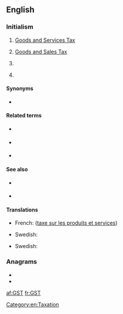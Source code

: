 ==English==

===Initialism===
{{rfc-header|Initialism}}
{{head|en|initialism}}

# {{lb|en|taxation}} [[goods and services tax|Goods and Services Tax]] {{qualifier|Australia, New Zealand, Canada}}
# {{lb|en|taxation}} [[goods and sales tax|Goods and Sales Tax]] {{qualifier|state of Victoria in Australia, formerly in Canada, was planned in Hong Kong}}
# {{lb|en|electronics}} {{abbreviation of|lang=en|Ge2Sb2Te5}} {{gloss|a compound composed of germanium, antimony, tellurium}}
# {{lb|en|electronics}} {{initialism of|lang=en|GeSbTe}} {{gloss|[[germanium-antimony-tellurium]], a class of phase change materials}}

====Synonyms====
* {{sense|taxation}} {{l|en|VAT}}

====Related terms====
{{sense|electronics}}
* {{l|en|Ge}} {{gloss|[[germanium]]}}
* {{l|en|Sn}} {{gloss|[[antimony]]}}
* {{l|en|Te}} {{gloss|[[tellurium]]}}

====See also====
* {{sense|taxation}} {{l|en|HST}}
* {{sense|electronics}} {{pedia|lang=en|GeSbTe}}

====Translations====
{{trans-top|Goods and Services Tax}}
* French: {{t+|fr|TPS}} ([[taxe sur les produits et services]])
{{trans-mid}}
* Swedish: {{t+|sv|moms}}
{{trans-bottom}}

{{trans-top|Goods and Sales Tax}}
{{trans-mid}}
* Swedish: {{t+|sv|moms}}
{{trans-bottom}}

{{checktrans-top}}
{{trans-bottom}}

===Anagrams===
* {{l|en|GTS}}
* {{l|en|Sgt}}

[[Category:en:Taxation]]

[[af:GST]]
[[fr:GST]]